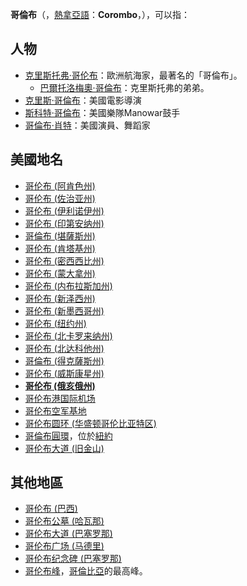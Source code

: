 '''哥倫布'''（{{lang-it|'''Colombo'''}}，[[熱拿亞語|熱拿亞語]]：'''Corombo'''，{{lang-es|'''Colón'''}}），可以指：

== 人物 ==
*[[克里斯托弗·哥伦布|克里斯托弗·哥伦布]]：歐洲航海家，最著名的「哥倫布」。
**[[巴爾托洛梅奧·哥倫布|巴爾托洛梅奧·哥倫布]]：克里斯托弗的弟弟。
* [[克里斯·哥倫布|克里斯·哥倫布]]：美國電影導演
* [[斯科特·哥倫布|斯科特·哥倫布]]：美國樂隊Manowar鼓手
* [[哥倫布·肖特|哥倫布·肖特]]：美國演員、舞蹈家

== 美國地名 ==
* [[哥伦布_(阿肯色州)|哥伦布 (阿肯色州)]]
* [[哥伦布_(佐治亚州)|哥伦布 (佐治亚州)]]
* [[哥伦布_(伊利诺伊州)|哥伦布 (伊利诺伊州)]]
* [[哥伦布_(印第安纳州)|哥伦布 (印第安纳州)]]
*[[哥倫布_(堪薩斯州)|哥倫布 (堪薩斯州)]]
* [[哥伦布_(肯塔基州)|哥伦布 (肯塔基州)]]
* [[哥伦布_(密西西比州)|哥伦布 (密西西比州)]]
* [[哥伦布_(蒙大拿州)|哥伦布 (蒙大拿州)]]
* [[哥伦布_(内布拉斯加州)|哥伦布 (内布拉斯加州)]]
* [[哥伦布_(新泽西州)|哥伦布 (新泽西州)]]
* [[哥伦布_(新墨西哥州)|哥伦布 (新墨西哥州)]]
* [[哥伦布_(纽约州)|哥伦布 (纽约州)]]
* [[哥伦布_(北卡罗来纳州)|哥伦布 (北卡罗来纳州)]]
* [[哥伦布_(北达科他州)|哥伦布 (北达科他州)]]
*[[哥倫布_(得克薩斯州)|哥倫布 (得克薩斯州)]]
* [[哥伦布_(威斯康星州)|哥伦布 (威斯康星州)]]
* '''[[哥伦布_(俄亥俄州)|哥伦布 (俄亥俄州)]]'''
* [[哥伦布港国际机场|哥伦布港国际机场]]
* [[哥伦布空军基地|哥伦布空军基地]]
* [[哥伦布圆环_(华盛顿哥伦比亚特区)|哥伦布圆环 (华盛顿哥伦比亚特区)]]
* [[哥倫布圓環|哥倫布圓環]]，位於[[紐約|紐約]]
* [[哥伦布大道_(旧金山)|哥伦布大道 (旧金山)]]

==其他地區==
* [[哥伦布_(巴西)|哥伦布 (巴西)]]
* [[哥伦布公墓_(哈瓦那)|哥伦布公墓 (哈瓦那)]]
* [[哥伦布大道_(巴塞罗那)|哥伦布大道 (巴塞罗那)]]
* [[哥伦布广场_(马德里)|哥伦布广场 (马德里)]]
* [[哥伦布纪念碑_(巴塞罗那)|哥伦布纪念碑 (巴塞罗那)]]
* [[哥伦布峰|哥伦布峰]]，[[哥倫比亞|哥倫比亞]]的最高峰。
{{disambig|K|Cat=三字译名消歧义}}